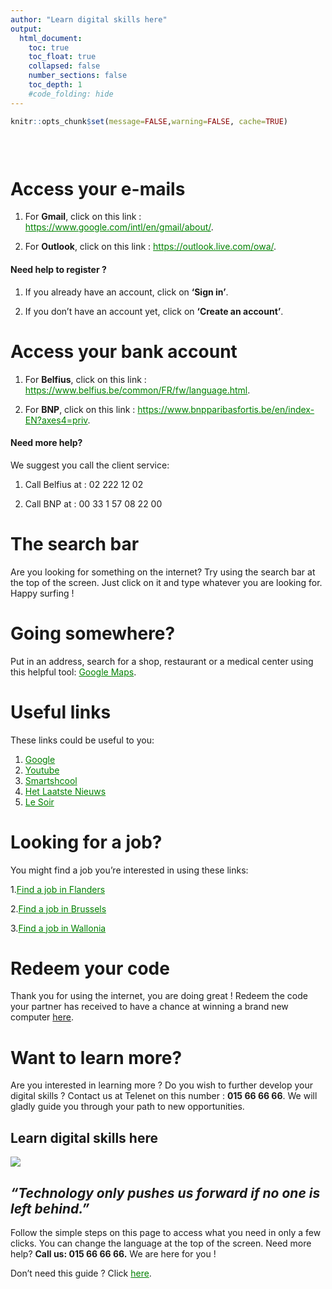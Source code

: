 ```yaml
---
author: "Learn digital skills here"
output:
  html_document:
    toc: true
    toc_float: true
    collapsed: false
    number_sections: false
    toc_depth: 1
    #code_folding: hide
---
```



```r
knitr::opts_chunk$set(message=FALSE,warning=FALSE, cache=TRUE)
```

<style type="text/css">
.title {
  display: none;
}
.list-group-item.active, .list-group-item.active:focus, .list-group-item.active:hover {
    background-color: orange;
}

a:link {
    color: green;
}

 a:hover {
    color: red;
}

#getting-started img {
  margin-right: 10px;
}

</style>

<div class="row" style="padding-top: 30px;">
<div class="col-sm-6">


# Access your e-mails

1. For **Gmail**, click on this link : <https://www.google.com/intl/en/gmail/about/>{target="_blank"}.

2. For **Outlook**, click on this link : <https://outlook.live.com/owa/>{target="_blank"}.

#### Need help to register ?

1. If you already have an account, click on **‘Sign in’**. 

2. If you don’t have an account yet, click on **'Create an account'**.

# Access your bank account

1. For **Belfius**, click on this link : <https://www.belfius.be/common/FR/fw/language.html>{target="_blank"}.

2. For **BNP**, click on this link : <https://www.bnpparibasfortis.be/en/index-EN?axes4=priv>{target="_blank"}.

#### Need more help?

We suggest you call the client service:

1. Call Belfius at : 02 222 12 02

2. Call BNP at : 00 33 1 57 08 22 00

# The search bar

Are you looking for something on the internet? Try using the search bar at the top of the screen. Just click on it and type whatever you are looking for. Happy surfing !

# Going somewhere?

Put in an address, search for a shop, restaurant or a medical center using this helpful tool: [Google Maps](https://www.google.com/maps){target="_blank"}.

# Useful links

These links could be useful to you:

1. [Google](https://www.google.com/){target="_blank"}
2. [Youtube](https://www.youtube.com/){target="_blank"}
3. [Smartshcool](https://www.smartschool.be/){target="_blank"}
4. [Het Laatste Nieuws](https://www.hln.be/){target="_blank"}
5. [Le Soir](https://www.lesoir.be/){target="_blank"}

# Looking for a job?

You might find a job you're interested in using these links:

1.[Find a job in Flanders](https://www.vlaanderen.be/werken-voor-vlaanderen/vacatures){target="_blank"}

2.[Find a job in Brussels](https://www.vdab.be/vindeenjob/jobs/brussel-regio){target="_blank"}

3.[Find a job in Wallonia](https://www.wallonie.be/fr/jobs){target="_blank"}

# Redeem your code

Thank you for using the internet, you are doing great ! Redeem the code your partner has received to have a chance at winning a brand new computer [here](). 

# Want to learn more?

Are you interested in learning more ? Do you wish to further develop your digital skills ? Contact us at Telenet on this number : **015 66 66 66**. We will gladly guide you through your path to new opportunities.

</div>
<div class="col-sm-6">

# **Learn digital skills here**{.unlisted .unnumbered}

[![](images/logo.png)](https://www2.telenet.be/residential/nl)

\break

## *"Technology only pushes us forward if no one is left behind."*
Follow the simple steps on this page to access what you need in only a few clicks. You can change the language at the top of the screen. Need more help? **Call us: 015 66 66 66.** We are here for you ! 


Don’t need this guide ? Click [here](https://www.google.com/).
</a>
</div>
